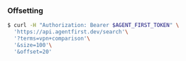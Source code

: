 ### Offsetting

```bash
$ curl -H "Authorization: Bearer $AGENT_FIRST_TOKEN" \
  'https://api.agentfirst.dev/search'\
  '?terms=vpn+comparison'\
  '&size=100'\
  '&offset=20'
```
